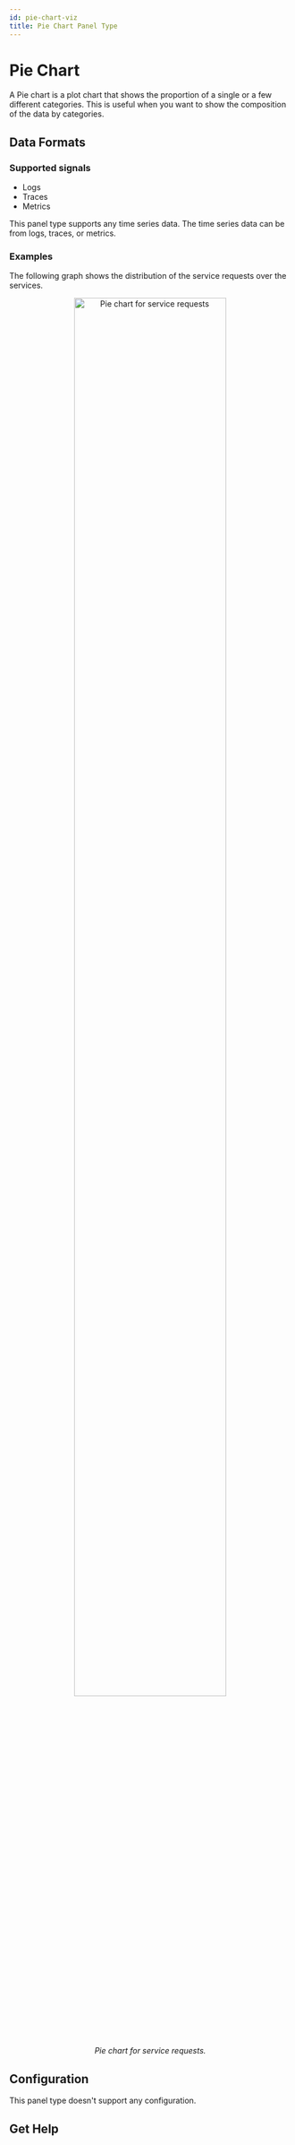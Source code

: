```yaml
---
id: pie-chart-viz
title: Pie Chart Panel Type
---
```



# Pie Chart

A Pie chart is a plot chart that shows the proportion of a single or a few different categories. This is useful when you want to show the composition of the data by categories.

## Data Formats

### Supported signals

- Logs
- Traces
- Metrics

This panel type supports any time series data. The time series data can be from logs, traces, or metrics.

### Examples

The following graph shows the distribution of the service requests over the services.

<figure data-zoomable align='center'>
    <img src="/img/docs/dashboards/panel-types/pie-chart.png" width="80%" alt="Pie chart for service requests"/>
    <figcaption><i>Pie chart for service requests.</i></figcaption>
</figure>


## Configuration

This panel type doesn't support any configuration.

## Get Help

<GetHelp />